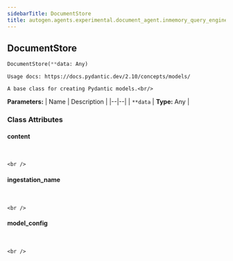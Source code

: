 ```yaml
---
sidebarTitle: DocumentStore
title: autogen.agents.experimental.document_agent.inmemory_query_engine.DocumentStore
---
```

<h2 id="autogen.agents.experimental.document_agent.inmemory_query_engine.DocumentStore" class="doc doc-heading">
    <code class="doc-symbol doc-symbol-heading doc-symbol-class"></code>
    <span class="doc doc-object-name doc-class-name">DocumentStore</span>
</h2>

```python
DocumentStore(**data: Any)
```

    Usage docs: https://docs.pydantic.dev/2.10/concepts/models/
    
    A base class for creating Pydantic models.<br/>

<b>Parameters:</b>
| Name | Description |
|--|--|
| `**data` | **Type:** Any |

### Class Attributes

<code class="doc-symbol doc-symbol-heading doc-symbol-attribute"></code>
#### content
<br />

    <br />

<code class="doc-symbol doc-symbol-heading doc-symbol-attribute"></code>
#### ingestation_name
<br />

    <br />

<code class="doc-symbol doc-symbol-heading doc-symbol-attribute"></code>
#### model_config
<br />

    <br />